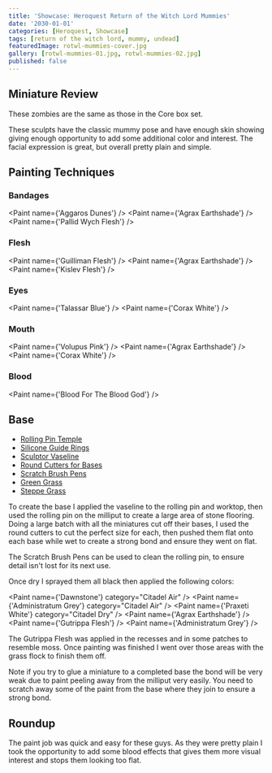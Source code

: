 ```yaml
---
title: 'Showcase: Heroquest Return of the Witch Lord Mummies'
date: '2030-01-01'
categories: [Heroquest, Showcase]
tags: [return of the witch lord, mummy, undead]
featuredImage: rotwl-mummies-cover.jpg
gallery: [rotwl-mummies-01.jpg, rotwl-mummies-02.jpg]
published: false
---
```



## Miniature Review

These zombies are the same as those in the Core box set.

These sculpts have the classic mummy pose and have enough skin showing giving enough opportunity to add some additional
color and interest. The facial expression is great, but overall pretty plain and simple.

## Painting Techniques

### Bandages

<Paint name={'Aggaros Dunes'} />
<Paint name={'Agrax Earthshade'} />
<Paint name={'Pallid Wych Flesh'} />

### Flesh

<Paint name={'Guilliman Flesh'} />
<Paint name={'Agrax Earthshade'} />
<Paint name={'Kislev Flesh'} />

### Eyes

<Paint name={'Talassar Blue'} />
<Paint name={'Corax White'} />

### Mouth

<Paint name={'Volupus Pink'} />
<Paint name={'Agrax Earthshade'} />
<Paint name={'Corax White'} />

### Blood

<Paint name={'Blood For The Blood God'} />

## Base

- [Rolling Pin Temple](https://www.greenstuffworld.com/en/modelling-textured-rolling-pins/365-rolling-pin-hobby-roller-temple.html)
- [Silicone Guide Rings](https://www.greenstuffworld.com/en/modelling-textured-rolling-pins/540-silicone-guide-rings.html)
- [Sculptor Vaseline](https://www.greenstuffworld.com/en/sculptor-vaseline/349-sculptor-vaseline-petroleum-jelly.html)
- [Round Cutters for Bases](https://www.greenstuffworld.com/en/hobby-cutting-tools/801-round-cutters-for-bases-stainless-steel.html)
- [Scratch Brush Pens](https://www.greenstuffworld.com/en/engraving-tools/690-scratch-brush-pens.html)
- [Green Grass](https://www.thearmypainter.com/shop/us/bf4113p)
- [Steppe Grass](https://www.thearmypainter.com/shop/us/bf4115p)

To create the base I applied the vaseline to the rolling pin and worktop, then used the rolling pin on the milliput to
create a large area of stone flooring. Doing a large batch with all the miniatures cut off their bases, I used the round
cutters to cut the perfect size for each, then pushed them flat onto each base while wet to create a strong bond and
ensure they went on flat.

The Scratch Brush Pens can be used to clean the rolling pin, to ensure detail isn't lost for its next use.

Once dry I sprayed them all black then applied the following colors:

<Paint name={'Dawnstone'} category="Citadel Air" />
<Paint name={'Administratum Grey'} category="Citadel Air" />
<Paint name={'Praxeti White'} category="Citadel Dry" />
<Paint name={'Agrax Earthshade'} />
<Paint name={'Gutrippa Flesh'} />
<Paint name={'Administratum Grey'} />

The Gutrippa Flesh was applied in the recesses and in some patches to resemble moss. Once painting was finished I went
over those areas with the grass flock to finish them off.

Note if you try to glue a miniature to a completed base the bond will be very weak due to paint peeling away from the
milliput very easily. You need to scratch away some of the paint from the base where they join to ensure a strong bond.

## Roundup

The paint job was quick and easy for these guys. As they were pretty plain I took the opportunity to add some blood
effects that gives them more visual interest and stops them looking too flat.
